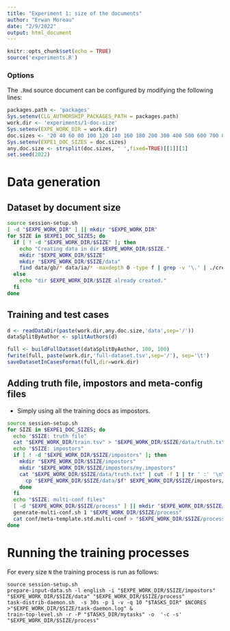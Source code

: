 ```yaml
---
title: "Experiment 1: size of the documents"
author: "Erwan Moreau"
date: "2/9/2022"
output: html_document
---
```


```r
knitr::opts_chunk$set(echo = TRUE)
source('experiments.R')
```

### Options

The `.Rmd` source document can be configured by modifying the following lines:

```r
packages.path <- 'packages'
Sys.setenv(CLG_AUTHORSHIP_PACKAGES_PATH = packages.path)
work.dir <- 'experiments/1-doc-size'
Sys.setenv(EXPE_WORK_DIR = work.dir)
doc.sizes <- '20 40 60 80 100 120 140 160 180 200 300 400 500 600 700 800 900 1000'
Sys.setenv(EXPE1_DOC_SIZES = doc.sizes)
any.doc.size <- strsplit(doc.sizes, ' ',fixed=TRUE)[[1]][1]
set.seed(2022)
```


# Data generation

## Dataset by document size

```bash
source session-setup.sh
[ -d "$EXPE_WORK_DIR" ] || mkdir "$EXPE_WORK_DIR"
for SIZE in $EXPE1_DOC_SIZES; do
  if [ ! -d "$EXPE_WORK_DIR/$SIZE" ]; then 
    echo "Creating data in dir $EXPE_WORK_DIR/$SIZE."
    mkdir "$EXPE_WORK_DIR/$SIZE"
    mkdir "$EXPE_WORK_DIR/$SIZE/data"
    find data/gb/* data/ia/* -maxdepth 0 -type f | grep -v '\.' | ./create-snippets-dataset.sh -r $SIZE "$EXPE_WORK_DIR/$SIZE/data"
  else
    echo "dir $EXPE_WORK_DIR/$SIZE already created."
  fi
done
```


## Training and test cases

```r
d <- readDataDir(paste(work.dir,any.doc.size,'data',sep='/'))
dataSplitByAuthor <- splitAuthors(d)
```

```r
full <- buildFullDataset(dataSplitByAuthor, 100, 100)
fwrite(full, paste(work.dir,'full-dataset.tsv',sep='/'), sep='\t')
saveDatasetInCasesFormat(full,dir=work.dir)
```

## Adding truth file, impostors and meta-config files

- Simply using all the training docs as impostors.

```bash
source session-setup.sh
for SIZE in $EXPE1_DOC_SIZES; do
  echo "$SIZE: truth file"
  cat "$EXPE_WORK_DIR/train.tsv" > "$EXPE_WORK_DIR/$SIZE/data/truth.txt"
  echo "$SIZE: impostors"
  if [ ! -d "$EXPE_WORK_DIR/$SIZE/impostors" ]; then
    mkdir "$EXPE_WORK_DIR/$SIZE/impostors"
    mkdir "$EXPE_WORK_DIR/$SIZE/impostors/my.impostors"
    cat "$EXPE_WORK_DIR/$SIZE/data/truth.txt" | cut -f 1 | tr ' :' '\n\n'  | sort -u | while read f; do 
      cp "$EXPE_WORK_DIR/$SIZE/data/$f" $EXPE_WORK_DIR/$SIZE/impostors/my.impostors/$f.txt
    done
  fi
  echo "$SIZE: multi-conf files"
  [ -d "$EXPE_WORK_DIR/$SIZE/process" ] || mkdir "$EXPE_WORK_DIR/$SIZE/process"
  generate-multi-conf.sh 1 "$EXPE_WORK_DIR/$SIZE/process"
  cat conf/meta-template.std.multi-conf > "$EXPE_WORK_DIR/$SIZE/process/meta-template.multi-conf"
done
```

# Running the training processes

For every size `N` the training process is run as follows: 

```
source session-setup.sh
prepare-input-data.sh -l english -i "$EXPE_WORK_DIR/$SIZE/impostors" "$EXPE_WORK_DIR/$SIZE/data" "$EXPE_WORK_DIR/$SIZE/process"
task-distrib-daemon.sh  -s 30s -p 1 -v -q 10 "$TASKS_DIR" $NCORES >"$EXPE_WORK_DIR/$SIZE/task-daemon.log" &
train-top-level.sh -r -P "$TASKS_DIR/mytasks" -o  '-c -s' "$EXPE_WORK_DIR/$SIZE/process"
```
